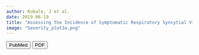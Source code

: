 ```yaml
---
author: Kubale, J et al.
date: 2019-06-19
title: "Assessing the Incidence of Symptomatic Respiratory Syncytial Virus Illness Within a Prospective Birth Cohort in Managua, Nicaragua"
image: "Severity_plot3a.png"
---
```




::: column-body-outset
[<button type="button" class="btn btn-outline-dark mb-2">PubMed</button>](https://pubmed.ncbi.nlm.nih.gov/31257406/) [<button type="button" class="btn btn-outline-dark mb-2">PDF</button>](kubale_cidrsv2020.pdf)
:::
